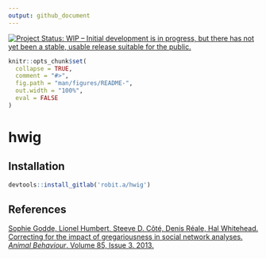 ```yaml
---
output: github_document
---
```


[![Project Status: WIP – Initial development is in progress, but there has not yet been a stable, usable release suitable for the public.](https://www.repostatus.org/badges/latest/wip.svg)](https://www.repostatus.org/#wip)

```r
knitr::opts_chunk$set(
  collapse = TRUE,
  comment = "#>",
  fig.path = "man/figures/README-",
  out.width = "100%",
  eval = FALSE
)
```
# hwig


## Installation

```r
devtools::install_gitlab('robit.a/hwig')
```


## References

[Sophie Godde, Lionel Humbert, Steeve D. Côté, Denis Réale, Hal Whitehead. Correcting for the impact of gregariousness in social network analyses. *Animal Behaviour*. Volume 85, Issue 3. 2013.](https://www.sciencedirect.com/science/article/pii/S0003347212005593)
